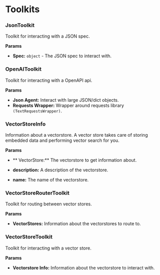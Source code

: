 # Toolkits


### JsonToolkit

Toolkit for interacting with a JSON spec.

**Params**

- **Spec:** `object` - The JSON spec to interact with.


### OpenAIToolkit

Toolkit for interacting with a OpenAPI api.

**Params**

- **Json Agent:**  Interact with large JSON/dict objects.
- **Requests Wrapper:**  Wrapper around requests library `(TextRequestsWrapper)`.


### VectorStoreInfo

Information about a vectorstore. A vector store takes care of storing embedded data and performing vector search for you.

**Params**

- ** VectorStore:**  The vectorstore to get information about.


- **description:** A description of the vectorstore.
- **name:**  The name of the vectorstore.


### VectorStoreRouterToolkit

Toolkit for routing between vector stores.

**Params**

- **VectorStores:**  Information about the vectorstores to route to.


### VectorStoreToolkit

Toolkit for interacting with a vector store.

**Params**

- **Vectorstore Info:**  Information about the vectorstore to interact with.
